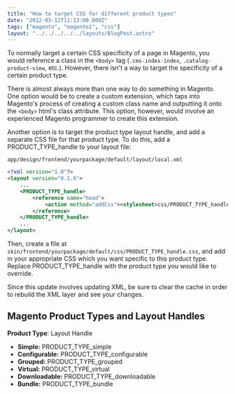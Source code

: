 ```yaml
---
title: "How to target CSS for different product types"
date: "2012-03-12T11:13:00.000Z"
tags: ["magento", "magento1", "css"]
layout: "../../../../../layouts/BlogPost.astro"
---
```



To normally target a certain CSS specificity of a page in Magento, you would reference a class in the `<body>` tag (`.cms-index-index`, `.catalog-product-view`, etc.). However, there isn't a way to target the specificity of a certain product type.

There is almost always more than one way to do something in Magento. One option would be to create a custom extension, which taps into Magento's process of creating a custom class name and outputting it onto the `<body>` html's class attribute. This option, however, would involve an experienced Magento programmer to create this extension.

Another option is to target the product type layout handle, and add a separate CSS file for that product type. To do this, add a PRODUCT\_TYPE\_handle to your layout file:

<code class="title">app/design/frontend/yourpackage/default/layout/local.xml</code>

```xml
<?xml version="1.0"?>
<layout version="0.1.0">
    ...
    <PRODUCT_TYPE_handle>
        <reference name="head">
            <action method="addCss"><stylesheet>css/PRODUCT_TYPE_handle.css</stylesheet></action> // highlight-line
        </reference>
    </PRODUCT_TYPE_handle>
    ...
</layout>
```

Then, create a file at `skin/frontend/yourpackage/default/css/PRODUCT_TYPE_handle.css`, and add in your appropriate CSS which you want specific to this product type. Replace PRODUCT_TYPE_handle with the product type you would like to override.

Since this update involves updating XML, be sure to clear the cache in order to rebuild the XML layer and see your changes.

## Magento Product Types and Layout Handles

**Product Type**: Layout Handle

- **Simple:** PRODUCT\_TYPE\_simple
- **Configurable:** PRODUCT\_TYPE\_configurable
- **Grouped:** PRODUCT\_TYPE\_grouped
- **Virtual:** PRODUCT\_TYPE\_virtual
- **Downloadable:** PRODUCT\_TYPE\_downloadable
- **Bundle:** PRODUCT\_TYPE\_bundle
